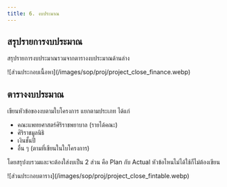 ```yaml
---
title: 6. งบประมาณ
---
```


## สรุปรายการงบประมาณ

สรุปรายการงบประมาณรวมจากตารางงบประมาณด้านล่าง

<Frame caption="การสรุปรายการงบประมาณ">
  ![ส่วนประกอบเนื้อหา](/images/sop/proj/project_close_finance.webp)
</Frame>

## ตารางงบประมาณ

เขียนหัวข้อของงบตามใบโครงการ แยกตามประเภท ได้แก่

- คณะแพทยศาสตร์ศิริราชพยาบาล (รายได้คณะ)
- ศิริราชมูลนิธิ
- เงินชั้นปี
- อื่น ๆ (ตามที่เขียนในใบโครงการ)

โดยสรุปงบรวมและจะต้องใส่งบเป็น 2 ส่วน คือ Plan กับ Actual หัวข้อไหนไม่ได้ใช้ก็ไม่ต้องเขียน

<Frame caption="ส่วนประกอบตารางงบประมาณ">
  ![ส่วนประกอบตาราง](/images/sop/proj/project_close_fintable.webp)
</Frame>
